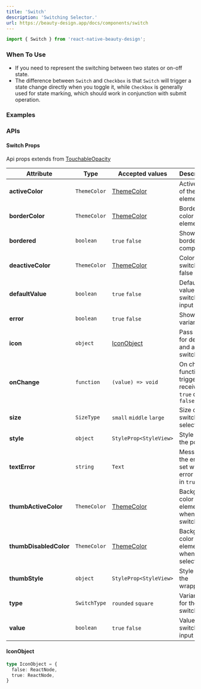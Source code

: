 ```yaml
---
title: 'Switch'
description: 'Switching Selector.'
url: https://beauty-design.app/docs/components/switch
---
```


```jsx
import { Switch } from 'react-native-beauty-design';
```

### When To Use
* If you need to represent the switching between two states or on-off state.
* The difference between `Switch` and `Checkbox` is that `Switch` will trigger a state change directly when you toggle it, while `Checkbox` is generally used for state marking, which should work in conjunction with submit operation.

<Spacer y={2} />

### Examples

<Playground
  id="default"
  title="Default"
  description="Default switch element."
  code={$switch.defaultCode}
/>

<Spacer y={2} />

<Playground
  id="sizes"
  title="Sizes"
  description="Sizes switch element."
  code={$switch.sizes}
/>

<Spacer y={2} />

<Playground
  id="bordered"
  title="Bordered"
  description="Bordered switch element."
  code={$switch.bordered}
/>

<Spacer y={2} />

<Playground
  id="with-icon"
  title="With Icon"
  description="With icon switch element."
  code={$switch.withIcon}
/>

<Spacer y={2} />

<Playground
  id="variants"
  title="Variants"
  description="With variant switch element."
  code={$switch.variants}
/>

<Spacer y={2} />

<Playground
  id="error-variant"
  title="Error Variant"
  description="With error switch element."
  code={$switch.errorVariant}
/>

<Spacer y={2} />

### APIs

<Spacer y={2} />

#### Switch Props
Api props extends from [TouchableOpacity](https://reactnative.dev/docs/touchableopacity)

| Attribute              | Type         | Accepted values                   | Description                                           | Default      |
|------------------------|--------------|-----------------------------------|-------------------------------------------------------|--------------|
| **activeColor**        | `ThemeColor` | [ThemeColor](/docs/default-theme) | Active color of the element                           | `inputColor` |
| **borderColor**        | `ThemeColor` | [ThemeColor](/docs/default-theme) | Border color of the element                           | `primary`    |
| **bordered**           | `boolean`    | `true` `false`                    | Show or not borderColor component                     | `false`      |
| **deactiveColor**      | `ThemeColor` | [ThemeColor](/docs/default-theme) | Color when switch is false                            | `inputColor` |
| **defaultValue**       | `boolean`    | `true` `false`                    | Default value of the switch input                     | -            |
| **error**              | `boolean`    | `true` `false`                    | Show error variant                                    | -            |
| **icon**               | `object`     | [IconObject](#iconobject)         | Pass icon for deactive and active switch              | -            |
| **onChange**           | `function`   | `(value) => void`                 | On change function trigger received `true` or `false` | -            |
| **size**               | `SizeType`   | `small` `middle` `large`          | Size of the switch selector                           | `middle`     |
| **style**              | `object`     | `StyleProp<StyleView>`            | Style for the point                                   | -            |
| **textError**          | `string`     | `Text`                            | Message of the error, set with error prop in `true`   | -            |
| **thumbActiveColor**   | `ThemeColor` | [ThemeColor](/docs/default-theme) | Background color of the element when is switchable    | `primary`    |
| **thumbDisabledColor** | `ThemeColor` | [ThemeColor](/docs/default-theme) | Background color of the element when is not selected  | `border`     |
| **thumbStyle**         | `object`     | `StyleProp<StyleView>`            | Style for the wrapper                                 | -            |
| **type**               | `SwitchType` | `rounded` `square`                | Variant type for the switch                           | `rounded`    |
| **value**              | `boolean`    | `true` `false`                    | Value of the switch input                             | -            |

<Spacer y={2} />

#### IconObject

```ts
type IconObject = {
  false: ReactNode,
  true: ReactNode,
}
```
